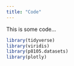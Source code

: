 ```yaml
---
title: "Code"
---
```

This is some code... 
```r
library(tidyverse)
library(viridis)
library(p8105.datasets)
library(plotly)
```

